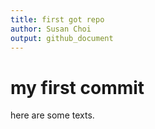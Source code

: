 ```yaml
---
title: first got repo
author: Susan Choi
output: github_document
---
```



# my first commit

here are some texts.

